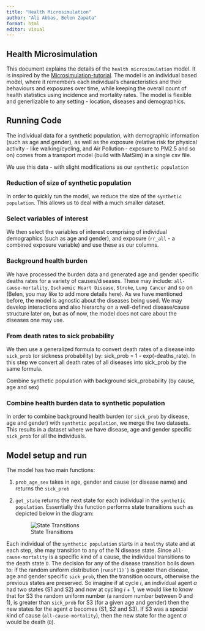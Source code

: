 ```yaml
---
title: "Health Microsimulation"
author: "Ali Abbas, Belen Zapata"
format: html
editor: visual
---
```


## Health Microsimulation

This document explains the details of the `health microsimulation` model. It is inspired by the [Microsimulation-tutorial](https://github.com/DARTH-git/Microsimulation-tutorial). The model is an individual based model, where it remembers each individual's characteristics and their behaviours and exposures over time, while keeping the overall count of health statistics using incidence and mortality rates. The model is flexible and generlizable to any setting - location, diseases and demographics.

## Running Code

The individual data for a synthetic population, with demographic information (such as age and gender), as well as the exposure (relative risk for physical activity - like walking/cycling, and Air Pollution - exposure to PM2.5 and so on) comes from a transport model (build with MatSim) in a single csv file.

We use this data - with slight modifications as our `synthetic population`

### Reduction of size of synthetic population

In order to quickly run the model, we reduce the size of the `synthetic population`. This allows us to deal with a much smaller dataset.

### Select variables of interest

We then select the variables of interest comprising of individual demographics (such as age and gender), and exposure (`rr_all` - a combined exposure variable) and use these as our columns.

### Background health burden

We have processed the burden data and generated age and gender specific deaths rates for a variety of causes/diseases. These may include: `all-cause-mortality`, `Ischaemic Heart Disease`, `Stroke`, `Lung Cancer` and so on (Belen, you may like to add more details here). As we have mentioned before, the model is agnostic about the diseases being used. We may develop interactions and also hierarchy on a well-defined disease/cause structure later on, but as of now, the model does not care about the diseases one may use.

### From death rates to sick probability

We then use a generalized formula to convert death rates of a disease into `sick_prob` (or sickness probability) by: sick_prob = 1 - exp(-deaths_rate). In this step we convert all death rates of all diseases into sick_prob by the same formula.

Combine synthetic population with background sick_probability (by cause, age and sex)

### Combine health burden data to synthetic population

In order to combine background health burden (or `sick_prob` by disease, age and gender) with `synthetic population`, we merge the two datasets. This results in a dataset where we have disease, age and gender specific `sick_prob` for all the individuals.

## Model setup and run

The model has two main functions:

1.  `prob_age_sex` takes in age, gender and cause (or disease name) and returns the `sick_prob`

2.  `get_state` returns the next state for each individual in the `synthetic population`. Essentially this function performs state transitions such as depicted below in the diagram:

    ![State Transitions](images/state_transitions.drawio.png)

Each individual of the `synthetic population` starts in a `healthy` state and at each step, she may transition to any of the N disease state. Since `all-cause-mortality` is a specific kind of a cause, the individual transitions to the death state `D`. The decision for any of the disease transition boils down to: if the random uniform distribution (`` runif(1)` ``) is greater than disease, age and gender specific `sick_prob`, then the transition occurs, otherwise the previous states are preserved. So imagine if at cycle *i*, an individual agent *a* had two states (S1 and S2) and now at cycling *i + 1,* we would like to know that for S3 the random uniform number (a random number between 0 and 1), is greater than `sick_prob` for S3 (for a given age and gender) then the new states for the agent *a* becomes (S1, S2 and S3). If S3 was a special kind of cause (`all-cause-mortality`), then the new state for the agent *a* would be death (`D`).
